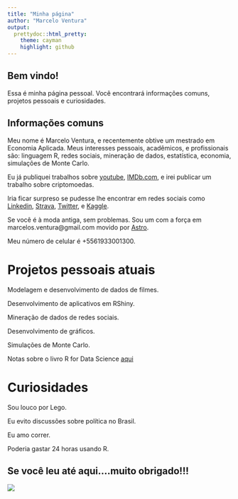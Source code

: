 ```yaml
---
title: "Minha página"
author: "Marcelo Ventura"
output:
  prettydoc::html_pretty:
    theme: cayman
    highlight: github
---
```


## Bem vindo!

Essa é minha página pessoal. Você encontrará informações comuns, projetos pessoais e curiosidades.

## Informações comuns

Meu nome é Marcelo Ventura, e recentemente obtive um mestrado em Economia Aplicada. Meus interesses pessoais, acadêmicos, e profissionais são: linguagem R, redes sociais, mineração de dados, estatística, economia, simulações de Monte Carlo. 

Eu já publiquei trabalhos sobre [youtube](http://ssystem08.upis.br/repositorio/media/revistas/revista_multipla/multipla41.pdf), [IMDb.com](http://repositorio.bc.ufg.br/tede/handle/tede/8278), e irei publicar um trabalho sobre criptomoedas. 

Iria ficar surpreso se pudesse lhe encontrar em redes sociais como [Linkedin]( https://www.linkedin.com/in/marcelo-ventura-8542a9a6/), [Strava]( https://www.strava.com/athletes/19622799), [Twitter]( https://www.twitter.com/marcelosventura), e [Kaggle]( https://www.kaggle.com/marceloventura).

Se você é à moda antiga, sem problemas. Sou um com a força em marcelos.ventura@gmail.com movido por [Astro](www.helloastro.com).

Meu número de celular é +5561933001300.

# Projetos pessoais atuais

Modelagem e desenvolvimento de dados de filmes.

Desenvolvimento de aplicativos em RShiny.

Mineração de dados de redes sociais.

Desenvolvimento de gráficos.

Simulações de Monte Carlo.

Notas sobre o livro R for Data Science [aqui](https://marcelo-ventura.github.io/notesonrfds/mynotes.html)


# Curiosidades

Sou louco por Lego.

Eu evito discussões sobre política no Brasil.

Eu amo correr.

Poderia gastar 24 horas usando R.

## Se você leu até aqui....muito obrigado!!!

![](https://media.giphy.com/media/OtbZhLpNLxDoc/giphy.gif)